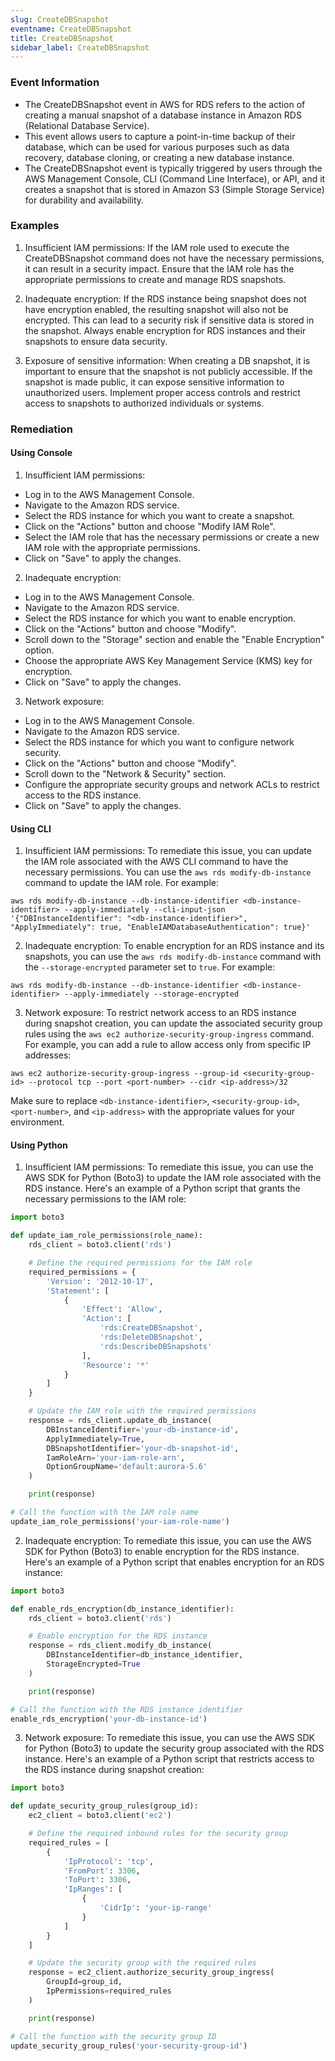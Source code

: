 ```yaml
--- 
slug: CreateDBSnapshot
eventname: CreateDBSnapshot
title: CreateDBSnapshot
sidebar_label: CreateDBSnapshot
---
```

                       
### Event Information

- The CreateDBSnapshot event in AWS for RDS refers to the action of creating a manual snapshot of a database instance in Amazon RDS (Relational Database Service).
- This event allows users to capture a point-in-time backup of their database, which can be used for various purposes such as data recovery, database cloning, or creating a new database instance.
- The CreateDBSnapshot event is typically triggered by users through the AWS Management Console, CLI (Command Line Interface), or API, and it creates a snapshot that is stored in Amazon S3 (Simple Storage Service) for durability and availability.


### Examples

1. Insufficient IAM permissions: If the IAM role used to execute the CreateDBSnapshot command does not have the necessary permissions, it can result in a security impact. Ensure that the IAM role has the appropriate permissions to create and manage RDS snapshots.

2. Inadequate encryption: If the RDS instance being snapshot does not have encryption enabled, the resulting snapshot will also not be encrypted. This can lead to a security risk if sensitive data is stored in the snapshot. Always enable encryption for RDS instances and their snapshots to ensure data security.

3. Exposure of sensitive information: When creating a DB snapshot, it is important to ensure that the snapshot is not publicly accessible. If the snapshot is made public, it can expose sensitive information to unauthorized users. Implement proper access controls and restrict access to snapshots to authorized individuals or systems.

### Remediation

#### Using Console

1. Insufficient IAM permissions:
- Log in to the AWS Management Console.
- Navigate to the Amazon RDS service.
- Select the RDS instance for which you want to create a snapshot.
- Click on the "Actions" button and choose "Modify IAM Role".
- Select the IAM role that has the necessary permissions or create a new IAM role with the appropriate permissions.
- Click on "Save" to apply the changes.

2. Inadequate encryption:
- Log in to the AWS Management Console.
- Navigate to the Amazon RDS service.
- Select the RDS instance for which you want to enable encryption.
- Click on the "Actions" button and choose "Modify".
- Scroll down to the "Storage" section and enable the "Enable Encryption" option.
- Choose the appropriate AWS Key Management Service (KMS) key for encryption.
- Click on "Save" to apply the changes.

3. Network exposure:
- Log in to the AWS Management Console.
- Navigate to the Amazon RDS service.
- Select the RDS instance for which you want to configure network security.
- Click on the "Actions" button and choose "Modify".
- Scroll down to the "Network & Security" section.
- Configure the appropriate security groups and network ACLs to restrict access to the RDS instance.
- Click on "Save" to apply the changes.

#### Using CLI

1. Insufficient IAM permissions: To remediate this issue, you can update the IAM role associated with the AWS CLI command to have the necessary permissions. You can use the `aws rds modify-db-instance` command to update the IAM role. For example:

```
aws rds modify-db-instance --db-instance-identifier <db-instance-identifier> --apply-immediately --cli-input-json '{"DBInstanceIdentifier": "<db-instance-identifier>", "ApplyImmediately": true, "EnableIAMDatabaseAuthentication": true}'
```

2. Inadequate encryption: To enable encryption for an RDS instance and its snapshots, you can use the `aws rds modify-db-instance` command with the `--storage-encrypted` parameter set to `true`. For example:

```
aws rds modify-db-instance --db-instance-identifier <db-instance-identifier> --apply-immediately --storage-encrypted
```

3. Network exposure: To restrict network access to an RDS instance during snapshot creation, you can update the associated security group rules using the `aws ec2 authorize-security-group-ingress` command. For example, you can add a rule to allow access only from specific IP addresses:

```
aws ec2 authorize-security-group-ingress --group-id <security-group-id> --protocol tcp --port <port-number> --cidr <ip-address>/32
```

Make sure to replace `<db-instance-identifier>`, `<security-group-id>`, `<port-number>`, and `<ip-address>` with the appropriate values for your environment.

#### Using Python

1. Insufficient IAM permissions:
To remediate this issue, you can use the AWS SDK for Python (Boto3) to update the IAM role associated with the RDS instance. Here's an example of a Python script that grants the necessary permissions to the IAM role:

```python
import boto3

def update_iam_role_permissions(role_name):
    rds_client = boto3.client('rds')

    # Define the required permissions for the IAM role
    required_permissions = {
        'Version': '2012-10-17',
        'Statement': [
            {
                'Effect': 'Allow',
                'Action': [
                    'rds:CreateDBSnapshot',
                    'rds:DeleteDBSnapshot',
                    'rds:DescribeDBSnapshots'
                ],
                'Resource': '*'
            }
        ]
    }

    # Update the IAM role with the required permissions
    response = rds_client.update_db_instance(
        DBInstanceIdentifier='your-db-instance-id',
        ApplyImmediately=True,
        DBSnapshotIdentifier='your-db-snapshot-id',
        IamRoleArn='your-iam-role-arn',
        OptionGroupName='default:aurora-5.6'
    )

    print(response)

# Call the function with the IAM role name
update_iam_role_permissions('your-iam-role-name')
```

2. Inadequate encryption:
To remediate this issue, you can use the AWS SDK for Python (Boto3) to enable encryption for the RDS instance. Here's an example of a Python script that enables encryption for an RDS instance:

```python
import boto3

def enable_rds_encryption(db_instance_identifier):
    rds_client = boto3.client('rds')

    # Enable encryption for the RDS instance
    response = rds_client.modify_db_instance(
        DBInstanceIdentifier=db_instance_identifier,
        StorageEncrypted=True
    )

    print(response)

# Call the function with the RDS instance identifier
enable_rds_encryption('your-db-instance-id')
```

3. Network exposure:
To remediate this issue, you can use the AWS SDK for Python (Boto3) to update the security group associated with the RDS instance. Here's an example of a Python script that restricts access to the RDS instance during snapshot creation:

```python
import boto3

def update_security_group_rules(group_id):
    ec2_client = boto3.client('ec2')

    # Define the required inbound rules for the security group
    required_rules = [
        {
            'IpProtocol': 'tcp',
            'FromPort': 3306,
            'ToPort': 3306,
            'IpRanges': [
                {
                    'CidrIp': 'your-ip-range'
                }
            ]
        }
    ]

    # Update the security group with the required rules
    response = ec2_client.authorize_security_group_ingress(
        GroupId=group_id,
        IpPermissions=required_rules
    )

    print(response)

# Call the function with the security group ID
update_security_group_rules('your-security-group-id')
```


 